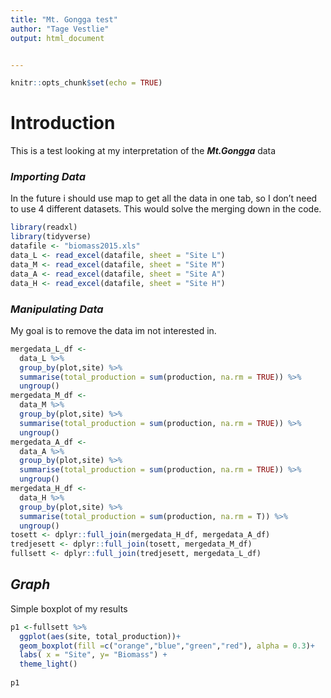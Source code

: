 ```yaml
---
title: "Mt. Gongga test"
author: "Tage Vestlie"
output: html_document


---
```


```r
knitr::opts_chunk$set(echo = TRUE)
```

# Introduction 

This is a test looking at my interpretation of the ***Mt.Gongga*** data

### *Importing Data*

In the future i should use map to get all the data in one tab, so I don't need to use 4 different datasets. This would solve the merging down in the code.

```r
library(readxl)
library(tidyverse)
datafile <- "biomass2015.xls"
data_L <- read_excel(datafile, sheet = "Site L")
data_M <- read_excel(datafile, sheet = "Site M")
data_A <- read_excel(datafile, sheet = "Site A")
data_H <- read_excel(datafile, sheet = "Site H")
```

### *Manipulating Data*

My goal is to remove the data im not interested in.

```r
mergedata_L_df <- 
  data_L %>% 
  group_by(plot,site) %>% 
  summarise(total_production = sum(production, na.rm = TRUE)) %>% 
  ungroup()
mergedata_M_df <- 
  data_M %>% 
  group_by(plot,site) %>% 
  summarise(total_production = sum(production, na.rm = TRUE)) %>% 
  ungroup()
mergedata_A_df <- 
  data_A %>% 
  group_by(plot,site) %>% 
  summarise(total_production = sum(production, na.rm = TRUE)) %>% 
  ungroup()
mergedata_H_df <- 
  data_H %>% 
  group_by(plot,site) %>% 
  summarise(total_production = sum(production, na.rm = T)) %>% 
  ungroup()
tosett <- dplyr::full_join(mergedata_H_df, mergedata_A_df)
tredjesett <- dplyr::full_join(tosett, mergedata_M_df)
fullsett <- dplyr::full_join(tredjesett, mergedata_L_df)

```

## *Graph*

Simple boxplot of my results

```r
p1 <-fullsett %>%
  ggplot(aes(site, total_production))+
  geom_boxplot(fill =c("orange","blue","green","red"), alpha = 0.3)+
  labs( x = "Site", y= "Biomass") + 
  theme_light()
  
p1
```
